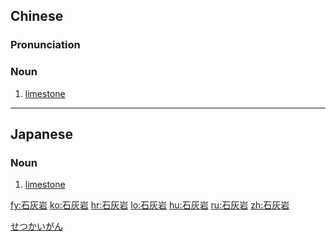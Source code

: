 ==Chinese==
{{zh-forms|type=21}}

===Pronunciation===
{{zh-pron
|m=shíhuīyán
|c=sek6 fui1 ngaam4
|cat=n
}}

===Noun===
{{zh-noun}}

# [[limestone]]

{{zh-cat|Rocks}}

----

==Japanese==
{{ja-kanjitab|せき|かい|がん|k1=せっ|yomi=o}}

===Noun===
{{ja-noun|せっかいがん}}

# [[limestone]]

[[Category:ja:Rocks|せつかいがん]]

[[fy:石灰岩]]
[[ko:石灰岩]]
[[hr:石灰岩]]
[[lo:石灰岩]]
[[hu:石灰岩]]
[[ru:石灰岩]]
[[zh:石灰岩]]